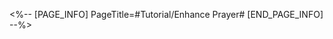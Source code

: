 <%-- [PAGE_INFO]
PageTitle=#Tutorial/Enhance Prayer#
[END_PAGE_INFO] --%>
{{Tutorial
|sort      = 630901
|title     = Enhance Prayer
|subtitle  = 
|type      = Adventure
|about     = 
|image1    = Tutorial Enhance Prayer 1.png{{subst:void|<!--$UPLOAD:<<SpriteOutput/TutorialPic/TutorialPage_630901.png>-<Tutorial Enhance Prayer 1.png>-<Tutorial Files>>-->}}
|text1     = Interacting with Oronyx's Shrine summons the Realm of the Ages. Within this realm, the {{Color|h|nobold=1|color of the energy ripples on memory-laden objects changes}}, indicating that the Trailblazer's rewinding ability is now unrestricted.
|image2    = Tutorial Enhance Prayer 2.png{{subst:void|<!--$UPLOAD:<<SpriteOutput/TutorialPic/TutorialPage_630902.png>-<Tutorial Enhance Prayer 2.png>-<Tutorial Files>>-->}}
|text2     = Within the realm, a {{Color|h|nobold=1|single ({{tt|tap|on mobile}}/{{tt|press|on controller}}/{{tt|click|on keyboard}})}} is sufficient to continuously complete the entire rewinding process, with {{Color|h|nobold=1|no three-second time limit}}. Additionally, pressing the rewind button again during rewinding on the same target temporarily interrupts the process.
|image3    = Tutorial Enhance Prayer 3.png{{subst:void|<!--$UPLOAD:<<SpriteOutput/TutorialPic/TutorialPage_630902.png>-<Tutorial Enhance Prayer 3.png>-<Tutorial Files>>-->}}
|text3     = You can evaluate whether the realm has been activated by looking out for {{Color|h|nobold=1|the presence of a floating ball of light}} near the Trailblazer. The realm will dissipate when you are a certain distance away from the shrine, and the boost for your Rewind powers will also disappear.
}}